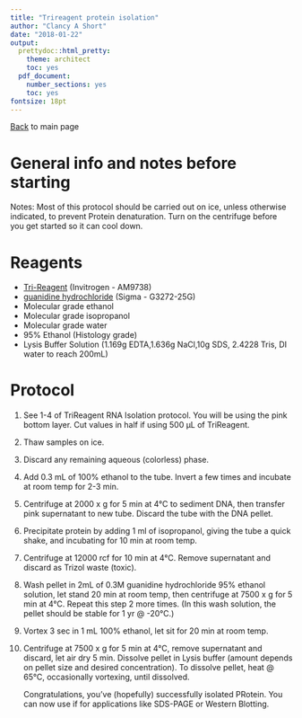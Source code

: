 ```yaml
---
title: "Trireagent protein isolation"
author: "Clancy A Short"
date: "2018-01-22"
output:
  prettydoc::html_pretty:
    theme: architect
    toc: yes
  pdf_document:
    number_sections: yes
    toc: yes
fontsize: 18pt
---
```


[Back](https://adnguyen.github.io/Hahn_lab_protocols/) to main page

# General info and notes before starting 

Notes: Most of this protocol should be carried out on ice, unless otherwise indicated, to prevent Protein denaturation.
Turn on the centrifuge before you get started so it can cool down.

# Reagents 

* [Tri-Reagent](https://www.thermofisher.com/order/catalog/product/AM9738?gclid=EAIaIQobChMIpO3z67vs2AIVECWBCh29KgNJEAYYASABEgJEgvD_BwE&ef_id=V1CvVAAABCo68YW0:20180122210205:s) (Invitrogen - AM9738)
* [guanidine hydrochloride](https://www.sigmaaldrich.com/catalog/product/sigma/g3272?lang=en&region=US) (Sigma - G3272-25G)
* Molecular grade ethanol
* Molecular grade isopropanol
* Molecular grade water
* 95% Ethanol (Histology grade)
* Lysis Buffer Solution (1.169g EDTA,1.636g NaCl,10g SDS, 2.4228 Tris, DI water to reach 200mL)

# Protocol

1. See 1-4 of TriReagent RNA Isolation protocol. You will be using the pink bottom layer. Cut values in half if using 500 µL of TriReagent.
2. Thaw samples on ice. 
3. Discard any remaining aqueous (colorless) phase.
4. Add 0.3 mL of 100% ethanol to the tube. Invert a few times and incubate at room temp for 2-3 min.
5. Centrifuge at 2000 x g for 5 min at 4°C to sediment DNA, then transfer pink supernatant to new tube. Discard the tube with the DNA pellet.
6. Precipitate protein by adding 1 ml of isopropanol, giving the tube a quick shake, and incubating for 10 min at room temp.
7.	Centrifuge at 12000 rcf for 10 min at 4°C. Remove supernatant and discard as Trizol waste (toxic).
8. Wash pellet in 2mL of 0.3M guanidine hydrochloride 95% ethanol solution, let stand 20 min at room temp, then centrifuge at 7500 x g for 5 min at 4°C. Repeat this step 2 more times. (In this wash solution, the pellet should be stable for 1 yr @ -20°C.)
9. Vortex 3 sec in 1 mL 100% ethanol, let sit for 20 min at room temp. 
10. Centrifuge at 7500 x g for 5 min at 4°C, remove supernatant and discard, let air dry 5 min. Dissolve pellet in Lysis buffer (amount depends on pellet size and desired concentration). To dissolve pellet, heat @ 65°C, occasionally vortexing, until dissolved.
	
	Congratulations, you've (hopefully) successfully isolated PRotein. You can now use if for applications like SDS-PAGE or Western Blotting.
